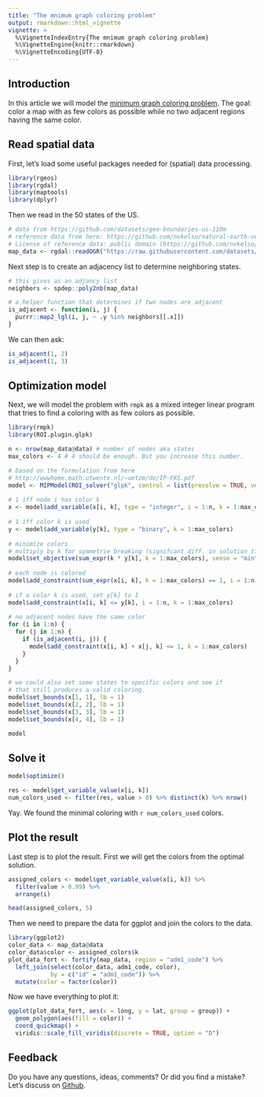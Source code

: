```yaml
---
title: "The mnimum graph coloring problem"
output: rmarkdown::html_vignette
vignette: >
  %\VignetteIndexEntry{The mnimum graph coloring problem}
  %\VignetteEngine{knitr::rmarkdown}
  %\VignetteEncoding{UTF-8}
---
```


## Introduction

In this article we will model the [minimum graph coloring problem](https://en.wikipedia.org/wiki/Graph_coloring). The goal: color a map with as few colors as possible while no two adjacent regions having the same color.

## Read spatial data

First, let's load some useful packages needed for (spatial) data processing.

```r
library(rgeos)
library(rgdal)
library(maptools)
library(dplyr)
```

Then we read in the 50 states of the US.

```r
# data from https://github.com/datasets/geo-boundaries-us-110m
# reference data from here: https://github.com/nvkelso/natural-earth-vector/tree/master/110m_cultural
# License of reference data: public domain (https://github.com/nvkelso/natural-earth-vector/blob/master/LICENSE.md)
map_data <- rgdal::readOGR("https://raw.githubusercontent.com/datasets/geo-boundaries-us-110m/84e946f6b1de01e2642bcdb17d5b697acb6b48c4/json/ne_110m_admin_1_states_provinces_shp_scale_rank.geojson")
```

Next step is to create an adjacency list to determine neighboring states.

```r
# this gives as an adjancy list
neighbors <- spdep::poly2nb(map_data)

# a helper function that determines if two nodes are adjacent
is_adjacent <- function(i, j) {
  purrr::map2_lgl(i, j, ~ .y %in% neighbors[[.x]])
}
```

We can then ask:
```r
is_adjacent(1, 2)
is_adjacent(1, 3)
```


## Optimization model

Next, we will model the problem with `rmpk` as a mixed integer linear program that tries to find a coloring with as few colors as possible.

```r
library(rmpk)
library(ROI.plugin.glpk)
```

```r
n <- nrow(map_data@data) # number of nodes aka states
max_colors <- 4 # 4 should be enough. But you increase this number.

# based on the formulation from here
# http://wwwhome.math.utwente.nl/~uetzm/do/IP-FKS.pdf
model <- MIPModel(ROI_solver("glpk", control = list(presolve = TRUE, verbose = TRUE)))
  
# 1 iff node i has color k
x <- model$add_variable(x[i, k], type = "integer", i = 1:n, k = 1:max_colors, lb = 0, ub = 1)
  
# 1 iff color k is used
y <- model$add_variable(y[k], type = "binary", k = 1:max_colors)
  
# minimize colors
# multiply by k for symmetrie breaking (signifcant diff. in solution time)
model$set_objective(sum_expr(k * y[k], k = 1:max_colors), sense = "min")
  
# each node is colored
model$add_constraint(sum_expr(x[i, k], k = 1:max_colors) == 1, i = 1:n)
  
# if a color k is used, set y[k] to 1
model$add_constraint(x[i, k] <= y[k], i = 1:n, k = 1:max_colors)
  
# no adjacent nodes have the same color
for (i in 1:n) {
  for (j in 1:n) {
    if (is_adjacent(i, j)) {
      model$add_constraint(x[i, k] + x[j, k] <= 1, k = 1:max_colors)
    }
  }
}

# we could also set some states to specific colors and see if
# that still produces a valid coloring.
model$set_bounds(x[1, 1], lb = 1)
model$set_bounds(x[2, 2], lb = 1)
model$set_bounds(x[3, 3], lb = 1)
model$set_bounds(x[4, 4], lb = 1)
```

```r
model
```


## Solve it

```r
model$optimize()
```

```r
res <- model$get_variable_value(x[i, k])
num_colors_used <- filter(res, value > 0) %>% distinct(k) %>% nrow()
```


Yay. We found the minimal coloring with `r num_colors_used` colors.

## Plot the result

Last step is to plot the result. First we will get the colors from the optimal solution.

```r
assigned_colors <- model$get_variable_value(x[i, k]) %>% 
  filter(value > 0.99) %>% 
  arrange(i)
```

```r
head(assigned_colors, 5)
```

Then we need to prepare the data for ggplot and join the colors to the data.

```r
library(ggplot2)
color_data <- map_data@data
color_data$color <- assigned_colors$k
plot_data_fort <- fortify(map_data, region = "adm1_code") %>% 
  left_join(select(color_data, adm1_code, color), 
            by = c("id" = "adm1_code")) %>% 
  mutate(color = factor(color))
```

Now we have everything to plot it:

```r
ggplot(plot_data_fort, aes(x = long, y = lat, group = group)) + 
  geom_polygon(aes(fill = color)) + 
  coord_quickmap() + 
  viridis::scale_fill_viridis(discrete = TRUE, option = "D")
```

## Feedback

Do you have any questions, ideas, comments? Or did you find a mistake? Let's discuss on [Github](https://github.com/dirkschumacher/rmpk/issues).
